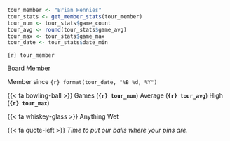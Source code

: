 ::: {.tour-member-card}

::: {.tour-member-photo-container}

::: {.tour-member-photo style="background-image: url(\"images/bhennies.jpg\")"}
:::

:::

::: {.tour-member-name}

```r
tour_member <- "Brian Hennies"
tour_stats <- get_member_stats(tour_member)
tour_num <- tour_stats$game_count
tour_avg <- round(tour_stats$game_avg)
tour_max <- tour_stats$game_max
tour_date <- tour_stats$date_min
```

`{r} tour_member`

:::

::: {.tour-member-title}

Board Member

Member since `{r} format(tour_date, "%B %d, %Y")`

:::

::: {.tour-member-stats}

{{< fa bowling-ball >}} Games (**`{r} tour_num`**) Average (**`{r} tour_avg`**) High (**`{r} tour_max`**)

:::

::: {.tour-member-drink}

{{< fa whiskey-glass >}} Anything Wet

:::

::: {.tour-member-quote}

{{< fa quote-left >}} *Time to put our balls where your pins are.*

:::

:::
